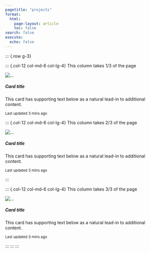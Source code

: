 ```yaml
---
pagetitle: "projects"
format:
  html:
    page-layout: article
    toc: false
search: false
execute:
  echo: false
---
```


::: {.container}
::: {.row g-3}

::: {.col-12 col-md-6 col-lg-4}
This column takes 1/3 of the page
```{=html}
<div class="card">
    <img src="..." class="card-img-top" alt="...">
    <div class="card-body">
      <h5 class="card-title">Card title</h5>
      <p class="card-text">This card has supporting text below as a natural lead-in to additional content.</p>
    </div>
    <div class="card-footer">
      <small class="text-muted">Last updated 3 mins ago</small>
    </div>
</div>
```
:::

::: {.col-12 col-md-6 col-lg-4}
This column takes 2/3 of the page
```{=html}
<div class="card">
    <img src="..." class="card-img-top" alt="...">
    <div class="card-body">
      <h5 class="card-title">Card title</h5>
      <p class="card-text">This card has supporting text below as a natural lead-in to additional content.</p>
    </div>
    <div class="card-footer">
      <small class="text-muted">Last updated 3 mins ago</small>
    </div>
</div>
```
:::

::: {.col-12 col-md-6 col-lg-4}
This column takes 3/3 of the page
```{=html}
<div class="card">
    <img src="..." class="card-img-top" alt="...">
    <div class="card-body">
      <h5 class="card-title">Card title</h5>
      <p class="card-text">This card has supporting text below as a natural lead-in to additional content.</p>
    </div>
    <div class="card-footer">
      <small class="text-muted">Last updated 3 mins ago</small>
    </div>
</div>
```
:::
:::
:::

